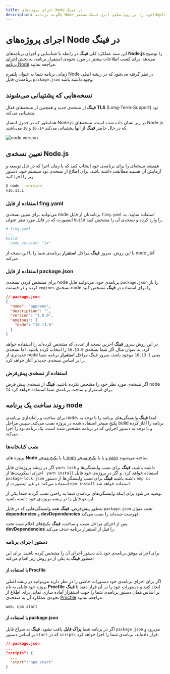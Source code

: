 ```yaml
---
title: اجرای پروژه‌‌های Node در فینگ
description: چگونه برنامه Node خود را بر روی سکوی ابری فینگ مستقر(deploy) کنیم؟
---
```



<Platform>
  <PlatformHead title="برنامه‌های ‌‌NodeJs" icon="nodejs/nodejs-original.svg" />
</Platform>

# اجرای پروژه‌‌های Node در فینگ

این سند عملکرد کلی **فینگ** در رابطه با شناسایی و اجرای برنامه‌های **Node.js** را توضیح می‌دهد.
برای کسب اطلاعات بیشتر در مورد نحوه‌ی استقرار برنامه، به بخش [اجرای برنامه Node](/quickstart/node) مراجعه نمایید.

زمانی برنامه شما به عنوان پلتفرم Node در نظر گرفته می‌شود که در ریشه اصلی برنامه‌تان فایل `package.json` وجود داشته باشد.

## نسخه‌هایی که پشتیبانی می‌شوند

**فینگ** از نسخه‌ی جدید و همچنین از نسخه‌های فعال **TLS** (Long-Term-Support) نود پشتیبانی می‌کند.

همانطور که در جدول انتشار Node.js در زیر نشان داده شده است، نسخه‌های Node.js که در حال حاضر **فینگ** از آنها پشتیبانی می‌کند `14`، `16` و `18` می‌باشند.

![node version](/images/node-version.svg)

## تعیین نسخه‌ی Node.js

همیشه نسخه‌ای را برای برنامه‌ی خود انتخاب کنید که با زمان اجرا که در حال توسعه و آزمایش آن هستید مطابقت داشته باشد. برای اطلاع از نسخه‌ی نود سیستم خود، دستور زیر را اجرا کنید:

```bash
$ node --version
v16.13.1
```

### استفاده از فایل fing.yaml

می‌توانید برای تعیین نسخه‌ی node برنامه‌تان از فایل `fing.yaml` استفاده نمایید. به اینصورت که در فایل مورد نظر عنوان `build` را وارد کرده و نسخه‌ی آن را مشخص کنید.

```yaml
# fing.yaml
...
build:
  node_version: "14"
```

با این روش، سرور **فینگ** مراحل **استقرار** برنامه‌ی شما را با این نسخه از node آغاز می‌کند.

### استفاده از فایل package.json

برای مشخص کردن نسخه‌ی node برنامه‌ی خود، می‌توانید فایل `package.json` را باز کرده و در قسمت `engines` نسخه‌ی node را برای استفاده در **فینگ** مشخص کنید.

```json
// package.json
{
  "name": "appname",
  "description": "",
  "version": "1.0.0",
  "engines": {
    "node": "16.13.0"
  }
}
```

در این روش سرور **فینگ** آخرین نسخه از عددی که مشخص کرده‌اید را استفاده خواهد کرد. به عنوان مثال اگر شما نسخه‌ی `16.13.0` را انتخاب کرده باشید، اما نسخه‌ی جدیدتری از node یعنی `16.13.1` موجود باشد، سرور فینگ مراحل **استقرار** برنامه شما را بر اساس نسخه‌ی جدیدتر آغاز خواهد کرد.

### استفاده از نسخه‌ی پیش‌فرض

اگر نسخه‌ی مورد نظر خود را مشخص نکرده باشید، **فینگ** از نسخه‌ی پیش فرض node `14` برای استقرار و ساخت برنامه‌ی شما استفاده خواهد کرد.

## روند ساخت یک برنامه node

برای ساخت و راه‌اندازی برنامه‌ی node، ابتدا **فینگ**  وابستگی‌‌های برنامه را با توجه به پکیج منیجر استفاده شده در پروژه نصب می‌کند. سپس مراحل build برنامه را آغاز کرده و با توجه به دستور اجرایی که در برنامه مشخص شده است، یک برنامه نود را اجرا می‌کند. 

### نصب کتابخانه‌ها

پروژه های **Node** یا با [پکیج منیجر npm](https://npmjs.com) و یا با [پکیج منیجر yarn](https://yarnpkg.com) ساخته می‌شوند.

اگر در ریشه پروژه‌‌تان فایل `yarn.lock` داشته باشید، **فینگ** برای نصب وابستگی‌ها و اجرای اسکریپت‌ها از ` yarn install` استفاده خواهد کرد. و اگر در پروژه‌ی خود فایل `package-lock.json` داشته باشید **فینگ** برای نصب وابستگی‌‌ها از دستور `nmp ci` استفاده می‌کند. در غیر اینصورت از `npm install` استفاده خواهد شد.

<Notice variant="info">
  توصیه می‌شود برای اینکه وابستگی‌های برنامه‌ی شما به راحتی نصب گردند حتما یکی از
  این دو فایل را در ریشه پروژه‌ی خود داشته باشید.
</Notice>

به‌طور پیش‌فرض، **فینگ** همه وابستگی‌هایی که در فایل `package.json` تحت عنوان **dependencies** و **devDependencies** فهرست شده‌اند را نصب می‌کند.

پس از اجرای مراحل نصب و ساخت، **فینگ** پکیج‌های اعلام شده تحت **devDependencies** را قبل از استقرار برنامه حذف می‌کند.

### دستور اجرای برنامه

برای اجرای موفق برنامه‌ی خود باید دستور اجرای آن را مشخص کرده باشید. برای این منظور **فینگ** به یکی از دو روش زیر اقدام می‌کند:

#### با استفاده از Procfile

اگر برای اجرای برنامه‌ی خود دستورات خاصی را در نظر دارید می‌توانید در ریشه اصلی پروژه خود فایلی به نام **Procfile** ایجاد کنید و دستورات خود را در آن قرار دهید تا **فینگ** بر اساس همان دستور برنامه‌ی شما را جهت استقرار آماده سازی نماید.
برای اطلاع از نحوه‌ی عملکرد آن به صفحه‌ی [Procfile](/references/procfile) مراجعه نمایید.

```procfile
web: npm start
```

#### با استفاده از package.json

اگر در برنامه شما **پراک‌ فایل**  یافت نشود، **فینگ** به سراغ فایل `package.json` می‌رود و بر اساس دستور `start` که در `scripts` قرار داده‌اید، برنامه‌ی شما را اجرا خواهد کرد.

```json
// package.json
...
"scripts": {
  ...
  "start":"npm start"
}
```
